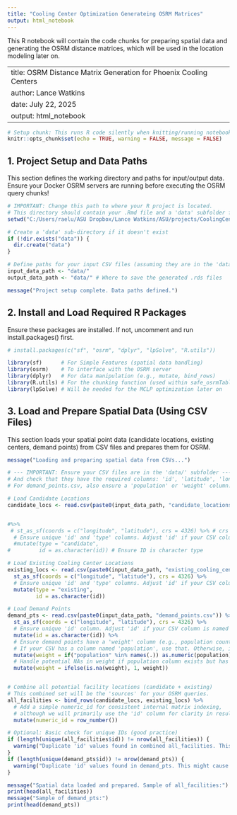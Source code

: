 ```yaml
---
title: "Cooling Center Optimization Generateing OSRM Matrices"
output: html_notebook
---
```


This R notebook will contain the code chunks for preparing spatial data and generating the OSRM distance matrices, which will be used in the location modeling later on.  

---
title: OSRM Distance Matrix Generation for Phoenix Cooling Centers
author: Lance Watkins
date: July 22, 2025
output: html_notebook
---

```r
# Setup chunk: This runs R code silently when knitting/running notebook
knitr::opts_chunk$set(echo = TRUE, warning = FALSE, message = FALSE)

```


## 1. Project Setup and Data Paths

This section defines the working directory and paths for input/output data. Ensure your Docker OSRM servers are running before executing the OSRM query chunks!

```r
# IMPORTANT: Change this path to where your R project is located.
# This directory should contain your .Rmd file and a 'data' subfolder for inputs/outputs.
setwd("C:/Users/raelu/ASU Dropbox/Lance Watkins/ASU/projects/CoolingCenterSpatiaOptimization/CoolingCenterOpt-R-SPOPT")

# Create a 'data' sub-directory if it doesn't exist
if (!dir.exists("data")) {
  dir.create("data")
}

# Define paths for your input CSV files (assuming they are in the 'data' subfolder)
input_data_path <- "data/"
output_data_path <- "data/" # Where to save the generated .rds files

message("Project setup complete. Data paths defined.")
```

## 2. Install and Load Required R Packages

Ensure these packages are installed. If not, uncomment and run install.packages() first.

```r
# install.packages(c("sf", "osrm", "dplyr", "lpSolve", "R.utils"))

library(sf)      # For Simple Features (spatial data handling)
library(osrm)    # To interface with the OSRM server
library(dplyr)   # For data manipulation (e.g., mutate, bind_rows)
library(R.utils) # For the chunking function (used within safe_osrmTable)
library(lpSolve) # Will be needed for the MCLP optimization later on
```


## 3. Load and Prepare Spatial Data (Using CSV Files)

This section loads your spatial point data (candidate locations, existing centers, demand points) from CSV files and prepares them for OSRM.

```r
message("Loading and preparing spatial data from CSVs...")

# --- IMPORTANT: Ensure your CSV files are in the 'data/' subfolder ---
# And check that they have the required columns: 'id', 'latitude', 'longitude'.
# For demand_points.csv, also ensure a 'population' or 'weight' column.

# Load Candidate Locations
candidate_locs <- read.csv(paste0(input_data_path, "candidate_locations_WGS84.csv"))


#%>%
 # st_as_sf(coords = c("longitude", "latitude"), crs = 4326) %>% # crs 4326 is WGS84 (lat/lon)
  # Ensure unique 'id' and 'type' columns. Adjust 'id' if your CSV column is named differently.
  #mutate(type = "candidate",
#         id = as.character(id)) # Ensure ID is character type

# Load Existing Cooling Center Locations
existing_locs <- read.csv(paste0(input_data_path, "existing_cooling_centers.csv")) %>%
  st_as_sf(coords = c("longitude", "latitude"), crs = 4326) %>%
  # Ensure unique 'id' and 'type' columns. Adjust 'id' if your CSV column is named differently.
  mutate(type = "existing",
         id = as.character(id))

# Load Demand Points
demand_pts <- read.csv(paste0(input_data_path, "demand_points.csv")) %>%
  st_as_sf(coords = c("longitude", "latitude"), crs = 4326) %>%
  # Ensure unique 'id' column. Adjust 'id' if your CSV column is named differently.
  mutate(id = as.character(id)) %>%
  # Ensure demand points have a 'weight' column (e.g., population count).
  # If your CSV has a column named 'population', use that. Otherwise, it defaults to 1.
  mutate(weight = if("population" %in% names(.)) as.numeric(population) else 1) %>%
  # Handle potential NAs in weight if population column exists but has missing values
  mutate(weight = ifelse(is.na(weight), 1, weight))


# Combine all potential facility locations (candidate + existing)
# This combined set will be the 'sources' for your OSRM queries.
all_facilities <- bind_rows(candidate_locs, existing_locs) %>%
  # Add a simple numeric_id for consistent internal matrix indexing,
  # although we will primarily use the 'id' column for clarity in results.
  mutate(numeric_id = row_number())

# Optional: Basic check for unique IDs (good practice)
if (length(unique(all_facilities$id)) != nrow(all_facilities)) {
  warning("Duplicate 'id' values found in combined all_facilities. This might cause issues with matrix naming.")
}
if (length(unique(demand_pts$id)) != nrow(demand_pts)) {
  warning("Duplicate 'id' values found in demand_pts. This might cause issues with matrix naming.")
}

message("Spatial data loaded and prepared. Sample of all_facilities:")
print(head(all_facilities))
message("Sample of demand_pts:")
print(head(demand_pts))
```





